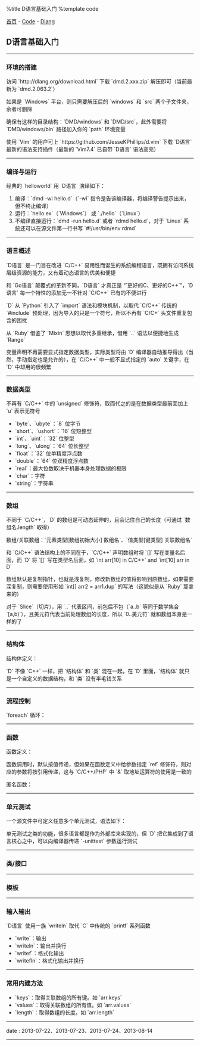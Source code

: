 %title D语言基础入门
%template code

[[../../index|首页]] - [[../index|Code]] - [[index|Dlang]]
==D语言基础入门==
----
===环境的搭建===

访问 `http://dlang.org/download.html` 下载 `dmd.2.xxx.zip` 解压即可（当前最新为 `dmd.2.063.2`）

如果是 `Windows` 平台，则只需要解压后的 `windows` 和 `src` 两个子文件夹，余者可删除

确保有这样的目录结构：`DMD/windows` 和 `DMD/src`，此外需要将 `DMD/windows/bin` 路径加入你的 `path` 环境变量

使用 `Vim` 的用户可上 `https://github.com/JesseKPhillips/d.vim` 下载 `D语言` 最新的语法支持插件（最新的 `Vim7.4` 已自带 `D语言` 语法高亮）
----
===编译与运行===

经典的 `helloworld` 用 `D语言` 演绎如下：
{{{class="brush: d"
import std.stdio;

void main ()
{
    writeln("hello, world");
}
}}}

# 编译：`dmd -wi hello.d`（`-wi` 指令是告诉编译器，将编译警告提示出来，但不终止编译）
# 运行：`hello.ex`（`Windows`） 或 `./hello`（`Linux`）
# 不编译直接运行：`dmd -run hello.d` 或者 `rdmd hello.d`，对于 `Linux` 系统还可以在源文件第一行书写 `#!/usr/bin/env rdmd`
----
===语言概述===

`D语言` 是一门旨在改进 `C/C++` 易用性而诞生的系统编程语言，既拥有访问系统层级资源的能力，又有着动态语言的优美和便捷

和 `Go语言` 颠覆式的革新不同，`D语言` 才真正是 “`更好的C、更好的C++`”，`D语言` 每一个特性的添加无一不针对 `C/C++` 已有的不便进行

`D` 从 `Python` 引入了 `import` 语法和模块机制，以取代 `C/C++` 传统的 `#include` 预处理，因为导入的只是一个符号，所以不再有 `C/C+` 头文件重复包含的困扰

从 `Ruby` 借鉴了 `Mixin` 思想以取代多重继承，借用 `..` 语法以便捷地生成 `Range`

变量声明不再需要显式指定数据类型，实际类型将由 `D` 编译器自动推导得出（当然，手动指定也是允许的），在 `C/C++` 中一般不显式指定的 `auto` 关键字，在 `D` 中却用的很频繁
----
===数据类型===

不再有 `C/C++` 中的 `unsigned` 修饰符，取而代之的是在数据类型最前面加上 `u` 表示无符号

* `byte`、`ubyte`：`8` 位字节
* `short`、`ushort`：`16` 位短整型
* `int`、`uint`：`32` 位整型
* `long`、`ulong`：`64` 位长整型
* `float`：`32` 位单精度浮点数
* `double`：`64` 位双精度浮点数
* `real`：最大位数取决于机器本身处理数据的极限
* `char`：字符
* `string`：字符串
----
===数组===

不同于 `C/C++`，`D` 的数组是可动态延伸的，且会记住自己的长度（可通过 `数组名.length` 取得）

数组/关联数组：`元素类型[数组初始大小] 数组名`、`值类型[键类型] 关联数组名`

和 `C/C++` 语法结构上的不同在于，`C/C++` 声明数组时将 `[]` 写在变量名后面，而 `D` 将 `[]` 写在类型名后面，如 `int arr[10] in C/C++` and `int[10] arr in D`

数组默认是复制指针，也就是浅复制，修改新数组的值将影响到原数组，如果需要深复制，则需要使用形如 `int[] arr2 = arr1.dup` 的写法（这貌似是从 `Ruby` 那拿来的）

对于 `Slice`（切片），用 `..` 代表区间，前包后不包（`a..b` 等同于数学集合 `[a,b)`），且美元符代表当前处理数组的长度，所以 `0..美元符` 就和数组本身是一样的了
----
===结构体===
结构体定义：
{{{class="brush: d"
struct 结构体名 {
    结构体内容
}
}}}

`D` 不像 `C++` 一样，把 `结构体` 和 `类` 混在一起，在 `D` 里面，`结构体` 就只是一个自定义的数据结构，和 `类` 没有半毛钱关系
----
===流程控制===

`foreach` 循环：
{{{class="brush: d"
foreach (循环变量; 目标数组) {
    循环体
}

foreach (循环下标, 循环变量; 目标数组) {
    循环体
}
}}}
----
===函数===

函数定义：
{{{class="brush: d"
返回值类型 函数名 (可选的类型声明) (参数表列)
{
    函数体
}
}}}

函数调用时，默认按值传递，但如果在函数定义中给参数指定 `ref` 修饰符，则对应的参数将按引用传递，这与 `C/C++/PHP` 中 `&` 取地址运算符的使用是一致的

匿名函数：
{{{class="brush: d"
(参数表列) { 函数体 }
}}}
----
===单元测试===

一个源文件中可定义任意多个单元测试，语法如下：
{{{class="brush: d"
unittest {
    测试语句
}
}}}

单元测试之类的功能，很多语言都是作为外部库来实现的，但 `D` 把它集成到了语言核心之中，可以向编译器传递 `-unittest` 参数运行测试
----
===类/接口===
----
===模板===
----
===输入输出===

`D语言` 使用一族 `writeln` 取代 `C` 中传统的 `printf` 系列函数
* `write`：输出
* `writeln`：输出并换行
* `writef`：格式化输出
* `writefln`：格式化输出并换行
----
===常用内建方法===

* `keys`：取得关联数组的所有键。如 `arr.keys`
* `values`：取得关联数组的所有值。如 `arr.values`
* `length`：取得数组的长度。如 `arr.length`
----
<red>date</red> : 2013-07-22、2013-07-23、2013-07-24、2013-08-14
----
